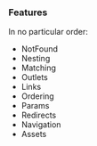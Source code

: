 ### Features

In no particular order:

- NotFound
- Nesting
- Matching
- Outlets
- Links
- Ordering
- Params
- Redirects
- Navigation
- Assets
